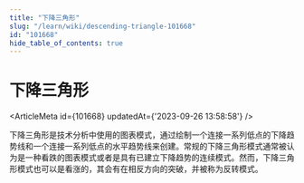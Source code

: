 ```yaml
---
title: "下降三角形"
slug: "/learn/wiki/descending-triangle-101668"
id: "101668"
hide_table_of_contents: true
---
```



# 下降三角形

<ArticleMeta id={101668} updatedAt={'2023-09-26 13:58:58'} />
<div className='border-solid border-b border-t-0 my-4 border-[var(--ifm-color-gray-300)]' />

下降三角形是技术分析中使用的图表模式，通过绘制一个连接一系列低点的下降趋势线和一个连接一系列低点的水平趋势线来创建。常规的下降三角形模式通常被认为是一种看跌的图表模式或者是具有已建立下降趋势的连续模式。然而，下降三角形模式也可以是看涨的，其会有在相反方向的突破，并被称为反转模式。

